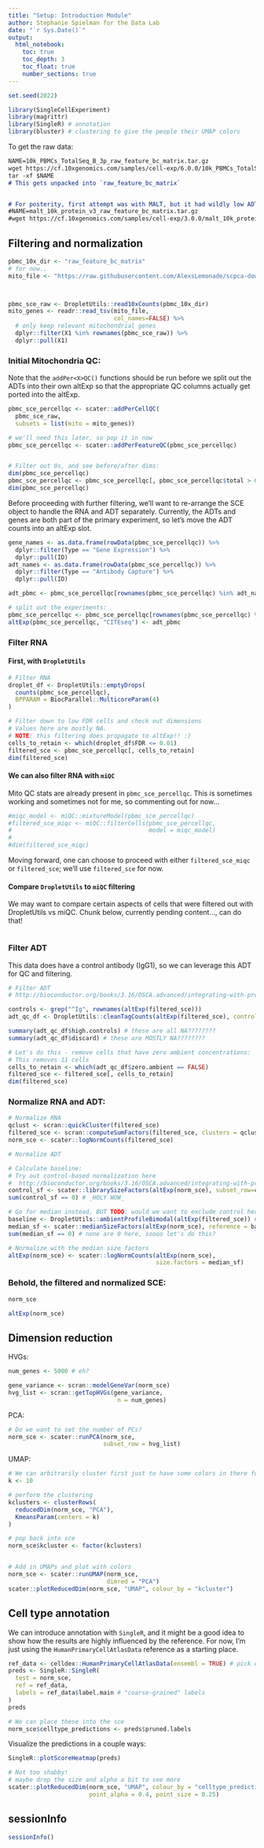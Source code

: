 ```yaml
---
title: "Setup: Introduction Module"
author: Stephanie Spielman for the Data Lab
date: "`r Sys.Date()`"
output: 
  html_notebook:
    toc: true
    toc_depth: 3
    toc_float: true
    number_sections: true
---
```


```r
set.seed(2022)

library(SingleCellExperiment)
library(magrittr)
library(SingleR) # annotation
library(bluster) # clustering to give the people their UMAP colors
```

To get the raw data:
```markdown
NAME=10k_PBMCs_TotalSeq_B_3p_raw_feature_bc_matrix.tar.gz
wget https://cf.10xgenomics.com/samples/cell-exp/6.0.0/10k_PBMCs_TotalSeq_B_3p/$NAME
tar -xf $NAME
# This gets unpacked into `raw_feature_bc_matrix`


# For posterity, first attempt was with MALT, but it had wildly low ADT counts
#NAME=malt_10k_protein_v3_raw_feature_bc_matrix.tar.gz
#wget https://cf.10xgenomics.com/samples/cell-exp/3.0.0/malt_10k_protein_v3/$NAME
```

## Filtering and normalization

```r

pbmc_10x_dir <- "raw_feature_bc_matrix"
# for now..
mito_file <- "https://raw.githubusercontent.com/AlexsLemonade/scpca-downstream-analyses/main/reference-files/Homo_sapiens.GRCh38.104.mitogenes.txt"



pbmc_sce_raw <- DropletUtils::read10xCounts(pbmc_10x_dir)
mito_genes <- readr::read_tsv(mito_file, 
                              col_names=FALSE) %>%
  # only keep relevant mitochondrial genes
  dplyr::filter(X1 %in% rownames(pbmc_sce_raw)) %>%
  dplyr::pull(X1)
```


### Initial Mitochondria QC:

Note that the `addPer<X>QC()` functions should be run before we split out the ADTs into their own altExp so that the appropriate QC columns actually get ported into the altExp.

```r
pbmc_sce_percellqc <- scater::addPerCellQC(
  pbmc_sce_raw, 
  subsets = list(mito = mito_genes))

# we'll need this later, so pop it in now
pbmc_sce_percellqc <- scater::addPerFeatureQC(pbmc_sce_percellqc)


# Filter out 0s, and see before/after dims:
dim(pbmc_sce_percellqc) 
pbmc_sce_percellqc <- pbmc_sce_percellqc[, pbmc_sce_percellqc$total > 0]
dim(pbmc_sce_percellqc) 
```


Before proceeding with further filtering, we'll want to re-arrange the SCE object to handle the RNA and ADT separately.
Currently, the ADTs and genes are both part of the primary experiment, so let's move the ADT counts into an altExp slot.

```r
gene_names <- as.data.frame(rowData(pbmc_sce_percellqc)) %>% 
  dplyr::filter(Type == "Gene Expression") %>% 
  dplyr::pull(ID)
adt_names <- as.data.frame(rowData(pbmc_sce_percellqc)) %>% 
  dplyr::filter(Type == "Antibody Capture") %>% 
  dplyr::pull(ID)

adt_pbmc <- pbmc_sce_percellqc[rownames(pbmc_sce_percellqc) %in% adt_names]

# split out the experiments:
pbmc_sce_percellqc <- pbmc_sce_percellqc[rownames(pbmc_sce_percellqc) %in% gene_names]
altExp(pbmc_sce_percellqc, "CITEseq") <- adt_pbmc
```



### Filter RNA

#### First, with `DropletUtils`

```r
# Filter RNA
droplet_df <- DropletUtils::emptyDrops(
  counts(pbmc_sce_percellqc), 
  BPPARAM = BiocParallel::MulticoreParam(4)
) 

# Filter down to low FDR cells and check out dimensions
# Values here are mostly NA.
# NOTE: this filtering does propagate to altExp!! :) 
cells_to_retain <- which(droplet_df$FDR <= 0.01)
filtered_sce <- pbmc_sce_percellqc[, cells_to_retain]
dim(filtered_sce) 
```


#### We can also filter RNA with `miQC`

Mito QC stats are already present in `pbmc_sce_percellqc`.
This is sometimes working and sometimes not for me, so commenting out for now...
```r
#miqc_model <- miQC::mixtureModel(pbmc_sce_percellqc) 
#filtered_sce_miqc <- miQC::filterCells(pbmc_sce_percellqc,
#                                       model = miqc_model)
#
#dim(filtered_sce_miqc)
```
Moving forward, one can choose to proceed with either `filtered_sce_miqc` or `filtered_sce`; we'll use `filtered_sce` for now.


#### Compare `DropletUtils` to `miQC` filtering

We may want to compare certain aspects of cells that were filtered out with DropletUtils vs miQC.
Chunk below, currently pending content..., can do that!

```r

```

### Filter ADT

This data does have a control antibody (IgG1), so we can leverage this ADT for QC and filtering.
```r
# Filter ADT
# http://bioconductor.org/books/3.16/OSCA.advanced/integrating-with-protein-abundance.html#applying-custom-qc-filters

controls <- grep("^Ig", rownames(altExp(filtered_sce)))
adt_qc_df <- DropletUtils::cleanTagCounts(altExp(filtered_sce), controls=controls) # I feel like this control might be crap!

summary(adt_qc_df$high.controls) # these are all NA????????
summary(adt_qc_df$discard) # these are MOSTLY NA????????

# Let's do this - remove cells that have zero ambient concentrations:
# This removes 11 cells
cells_to_retain <- which(adt_qc_df$zero.ambient == FALSE)
filtered_sce <- filtered_sce[, cells_to_retain]
dim(filtered_sce)
```



### Normalize RNA and ADT:


```r
# Normalize RNA
qclust <- scran::quickCluster(filtered_sce)
filtered_sce <- scran::computeSumFactors(filtered_sce, clusters = qclust)
norm_sce <- scater::logNormCounts(filtered_sce)

# Normalize ADT

# Calculate baseline:
# Try out control-based normalization here 
#  http://bioconductor.org/books/3.16/OSCA.advanced/integrating-with-protein-abundance.html#control-based-normalization
control_sf <- scater::librarySizeFactors(altExp(norm_sce), subset_row=controls)  # `controls` was previously defined during filtering
sum(control_sf == 0) # _HOLY WOW_

# Go for median instead, BUT TODO: would we want to exclude control here during baseline calculation? 
baseline <- DropletUtils::ambientProfileBimodal(altExp(filtered_sce)) # !! currently this does not exclude controls
median_sf <- scater::medianSizeFactors(altExp(norm_sce), reference = baseline)
sum(median_sf == 0) # none are 0 here, soooo let's do this?

# Normalize with the median size factors
altExp(norm_sce) <- scater::logNormCounts(altExp(norm_sce), 
                                          size.factors = median_sf)

```

### Behold, the filtered and normalized SCE:

```r
norm_sce

altExp(norm_sce)
```

## Dimension reduction

HVGs:
```r
num_genes <- 5000 # eh?

gene_variance <- scran::modelGeneVar(norm_sce)
hvg_list <- scran::getTopHVGs(gene_variance,
                               n = num_genes)
```

PCA:
```r
# Do we want to set the number of PCs?
norm_sce <- scater::runPCA(norm_sce,
                           subset_row = hvg_list)
```

UMAP:
```r
# We can arbitrarily cluster first just to have some colors in there for funsies
k <- 10

# perform the clustering
kclusters <- clusterRows(
  reducedDim(norm_sce, "PCA"),
  KmeansParam(centers = k)
)

# pop back into sce
norm_sce$kcluster <- factor(kclusters)


# Add in UMAPs and plot with colors
norm_sce <- scater::runUMAP(norm_sce,
                            dimred = "PCA")
scater::plotReducedDim(norm_sce, "UMAP", colour_by = "kcluster")
```

## Cell type annotation

We can introduce annotation with `SingleR`, and it might be a good idea to show how the results are highly influenced by the reference. 
For now, I'm just using the `HumanPrimaryCellAtlasData` reference as a starting place.


```r
ref_data <- celldex::HumanPrimaryCellAtlasData(ensembl = TRUE) # pick one for now to start
preds <- SingleR::SingleR(
  test = norm_sce, 
  ref = ref_data,
  labels = ref_data$label.main # "coarse-grained" labels
)
preds

# We can place these into the sce
norm_sce$celltype_predictions <- preds$pruned.labels
```


Visualize the predictions in a couple ways:
```r
SingleR::plotScoreHeatmap(preds)
```


```r
# Not too shabby!
# maybe drop the size and alpha a bit to see more
scater::plotReducedDim(norm_sce, "UMAP", colour_by = "celltype_predictions", 
                       point_alpha = 0.4, point_size = 0.25)
```


## sessionInfo

```r
sessionInfo()
```
